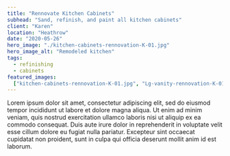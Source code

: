 ```yaml
---
title: "Rennovate Kitchen Cabinets"
subhead: "Sand, refinish, and paint all kitchen cabinets"
client: "Karen"
location: "Heathrow"
date: "2020-05-26"
hero_image: "./kitchen-cabinets-rennovation-K-01.jpg"
hero_image_alt: "Remodeled kitchen"
tags:
  - refinishing
  - cabinets
featured_images:
  ["kitchen-cabinets-rennovation-K-01.jpg", "Lg-vanity-rennovation-K-01.jpg"]
---
```


Lorem ipsum dolor sit amet, consectetur adipiscing elit, sed do eiusmod tempor incididunt ut labore et dolore magna aliqua. Ut enim ad minim veniam, quis nostrud exercitation ullamco laboris nisi ut aliquip ex ea commodo consequat. Duis aute irure dolor in reprehenderit in voluptate velit esse cillum dolore eu fugiat nulla pariatur. Excepteur sint occaecat cupidatat non proident, sunt in culpa qui officia deserunt mollit anim id est laborum.
